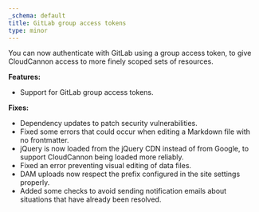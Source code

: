 ```yaml
---
_schema: default
title: GitLab group access tokens
type: minor
---
```

You can now authenticate with GitLab using a group access token, to give CloudCannon access to more finely scoped sets of resources.

**Features:**

* Support for GitLab group access tokens.

**Fixes:**

* Dependency updates to patch security vulnerabilities.
* Fixed some errors that could occur when editing a Markdown file with no frontmatter.
* jQuery is now loaded from the jQuery CDN instead of from Google, to support CloudCannon being loaded more reliably.
* Fixed an error preventing visual editing of data files.
* DAM uploads now respect the prefix configured in the site settings properly.
* Added some checks to avoid sending notification emails about situations that have already been resolved.&nbsp;